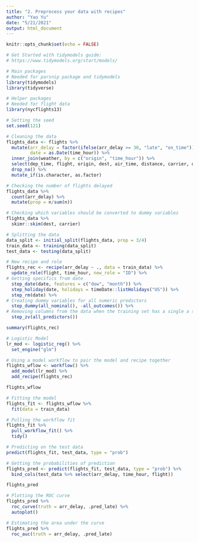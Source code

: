 ```yaml
---
title: "2. Preprocess your data with recipes"
author: "Yao Yu"
date: "5/21/2021"
output: html_document
---
```


```r
knitr::opts_chunk$set(echo = FALSE)

# Get Started with tidymodels guide:
# https://www.tidymodels.org/start/models/

# Main packages
# Needed for parsnip package and tidymodels
library(tidymodels)
library(tidyverse)

# Helper packages
# Needed for flight data
library(nycflights13)
```

```r
# Setting the seed
set.seed(121)

# Cleaning the data
flights_data <- flights %>% 
  mutate(arr_delay = factor(ifelse(arr_delay >= 30, "late", "on_time")),
         date = as.Date(time_hour)) %>% 
  inner_join(weather, by = c("origin", "time_hour")) %>% 
  select(dep_time, flight, origin, dest, air_time, distance, carrier, date, arr_delay, time_hour) %>% 
  drop_na() %>% 
  mutate_if(is.character, as.factor)

# Checking the number of flights delayed
flights_data %>% 
  count(arr_delay) %>% 
  mutate(prop = n/sum(n))

# Checking which variables should be converted to dummy variables
flights_data %>% 
  skimr::skim(dest, carrier)

# Splitting the data
data_split <- initial_split(flights_data, prop = 3/4)
train_data <- training(data_split)
test_data <- testing(data_split)
```

```r
# New recipe and role
flights_rec <- recipe(arr_delay ~ ., data = train_data) %>% 
  update_role(flight, time_hour, new_role = "ID") %>% 
# Getting specifics from date
  step_date(date, features = c("dow", "month")) %>% 
  step_holiday(date, holidays = timeDate::listHolidays("US")) %>% 
  step_rm(date) %>% 
# Creating dummy variables for all numeric predictors
  step_dummy(all_nominal(), -all_outcomes()) %>% 
# Removing columns from the data when the training set has a single a single value
  step_zv(all_predictors())

summary(flights_rec)
```

```r
# Logistic Model
lr_mod <- logistic_reg() %>% 
  set_engine("glm")

# Using a model workflow to pair the model and recipe together
flights_wflow <- workflow() %>% 
  add_model(lr_mod) %>% 
  add_recipe(flights_rec)

flights_wflow

# Fitting the model
flights_fit <- flights_wflow %>% 
  fit(data = train_data)

# Pulling the workflow fit
flights_fit %>% 
  pull_workflow_fit() %>% 
  tidy()
```

```r
# Predicting on the test data
predict(flights_fit, test_data, type = "prob")

# Getting the probabilities of prediction
flights_pred <- predict(flights_fit, test_data, type = "prob") %>% 
  bind_cols(test_data %>% select(arr_delay, time_hour, flight))

flights_pred
```

```r
# Plotting the ROC curve
flights_pred %>% 
  roc_curve(truth = arr_delay, .pred_late) %>% 
  autoplot()

# Estimating the area under the curve
flights_pred %>% 
  roc_auc(truth = arr_delay, .pred_late)
```

